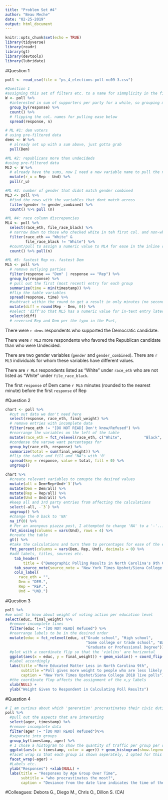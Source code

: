 ```yaml
---
title: "Problem Set #4"
author: "Beau Meche"
date: "02-25-2019"
output: html_document
---
```


```r
knitr::opts_chunk$set(echo = TRUE)
library(tidyverse)
library(readr)
library(gt)
library(devtools)
library(lubridate)
```

#Question 1

```r
poll <- read_csv(file = "ps_4_elections-poll-nc09-3.csv")

#Question 1
#assigning this set of filters etc. to a name for simmplicity in the first set of MadLibs
W <- poll %>%
  #interested in sum of supporters per party for a while, so grouping my aim of responses
  group_by(response) %>%
  count() %>%
  # flipping the col. names for pulling ease below
  spread(response, n)

# ML #1: dem voters
# using pre-filtered data
dems <- W %>%
  # already set up with a sum above, just gotta grab
  pull(Dem)

#ML #2: republicans more than undecideds
#using pre-filtered data
ML2 <- W %>%
  # already have the sums, now I need a new variable name to pull the new sum with
  mutate(r_u = Rep - Und) %>%
  pull(r_u)

#ML #3: number of gender that didnt match gender combined
ML3 <- poll %>%
  #find the rows with the variables that dont match across
  filter(gender != gender_combined) %>%
  count() %>% pull (n)

#ML #4: race column discrepancies
ML4 <- poll %>%
  select(race_eth, file_race_black) %>%
  # narrow down to those who checked white in teh first col. and non-white in the   second
  filter(race_eth == "White" &
         file_race_black != "White") %>%
  #count/pull to assign a numeric value to ML4 for ease in the inline code later
  count() %>% pull(n)

#ML #5: fastest Rep vs. fastest Dem
ML5 <- poll %>%
  # remove outlying parties
  filter(response == "Dem" | response == "Rep") %>%
  group_by(response) %>%
  # pull out the first (most recent) entry for each group
  summarize(time = min(timestamp)) %>%
  #flip the table variables
  spread(response, time) %>%
  #subtract within the round to get a result in only minutes (no seconds etc.)
  mutate(diff = round(Rep - Dem, 0)) %>%
  #select 'diff'so that ML5 has a numeric value for in-text entry later
  select(diff)
  # reversed Rep and Dem per the typo in the Pset, 
```
There were `r dems` respondents who supported the Democratic candidate. 

There were `r ML2` more respondents who favored the Republican candidate than who were Undecided.

There are two gender variables (`gender` and `gender_combined`). There are `r ML3` individuals for whom these variables have different values. 

There are `r ML4` respondents listed as "White" under `race_eth` who are not listed as "White" under `file_race_black`. 

The first `response` of Dem came `r ML5` minutes (rounded to the nearest minute) before the first `response` of Rep 

#Question 2

```r
chart <- poll %>%
  #cut out data we don't need here
  select(response, race_eth, final_weight) %>%
  # remove entries with incomplete data
  filter(race_eth != "[DO NOT READ] Don't know/Refused") %>%
  #rearrange the variables on the left of the table
  mutate(race_eth = fct_relevel(race_eth, c("White",          "Black", "Hispanic", "Asian", "Other")))%>%
  #condense the varswe want percentages for
  group_by(race_eth, response) %>%
  summarize(total = sum(final_weight)) %>%
  #flip the table and fill and "NA"s with '0'
  spread(key = response, value = total, fill = 0) %>%
  ungroup()

chart %>%
  #create relevant variables to comupte the desired values
  mutate(all = Dem+Rep+Und+`3`)%>%
  mutate(Dem = Dem/all) %>%
  mutate(Rep = Rep/all) %>%
  mutate(Und = Und/all) %>%
  #keep all and 3rd party entries from affecting the calculations
  select(-all, -`3`) %>%
  ungroup() %>%
  #change the 0 back to 'NA'
  na_if(0) %>% 
  # Per an anonyous piazza post, I attempted to change 'NA' to a '-'... unseccessfullly
  fmt_missing(columns = vars(Und), rows = 4) %>%
  #create the table
  gt() %>%
  #take the calculations and turn them to percentages for ease of the eye
  fmt_percent(columns = vars(Dem, Rep, Und), decimals = 0) %>%
  #add labels, titles, sources etc. 
    tab_header(
        title = ("Demographic Polling Results in North Carolina's 9th Congressional District")) %>%
    tab_source_note(source_note = "New York Times Upshot/Siena College 2018 live polls") %>%
    cols_label(
      race_eth = "",
      Dem = "DEM.",
      Rep = "REP.",
      Und = "UND.")
```


#Question 3

```r
poll %>%
#we want to know about weight of voting action per education level
select(educ, final_weight) %>%
  #remove incomplete lines
  filter(educ != "[DO NOT READ] Refused") %>%
  #rearrange labels to be in the desired order
  mutate(educ = fct_relevel(educ, c("Grade school", "High school", 
                                    "Some college or trade school", "Bachelors' degree", 
                                    "Graduate or Professional Degree"))) %>%
  #plot with a coordinate flip so that the 'violins' are horizontal
  ggplot(aes(x = educ, y = final_weight)) + geom_violin() + coord_flip() +    geom_jitter(alpha = .35, width = .23) + 
  #label accordingly
  labs(title ="More Educated Matter Less in North Carolina 9th",
       subtitle ="Poll gives more weight to people who are less likely to participate in polls",
       caption = "New York Times Upshot/Siena College 2018 live polls")+
  #the coordinate flop affects the assignment of the x,y labels
  xlab(NULL) + 
  ylab("Weight Given to Respondent in Calculating Poll Results")

```


#Question 4

```r
# I am curious about which 'generation' procrastinates their civic duties more. Admittedly this graph likely would be best displayed as a percentage factoring the population size of each age group, though when I attampted this my result was far more confusing to the reader. 
poll %>%
  #pull out the aspects that are interesting
  select(ager, timestamp) %>%
  #remove incomplete data
  filter(ager != "[DO NOT READ] Refused")%>%
  #separate into groups
  group_by(timestamp, ager) %>%
  # I chose a histogram to show the quantity of traffic per group per day.   because each person only has one timestamp, this avoids the skewing one would get from 'final_weight'. I added color merely for decorative purposes. 
  ggplot(aes(x = timestamp, color = ager)) + geom_histogram(show.legend = FALSE)+
  #facet wrap so that each group is shown seperately, I opted for this because of the small number of groups and the confusing product of leaving it all together. I feel like this format lets the reader see who exactly is doing what. 
  facet_wrap(~ager) + 
  #Labels etc. 
  ylab("Responses") +xlab(NULL) +
  labs(title = "Responses by Age Group Over Time",
       subtitle = "who procrastinates the most?", 
       caption = "Deviance from the date line indicates the time of the day")
```

#Colleagues:
Debora G., Diego M., Chris O., Dillon S. (CA)


